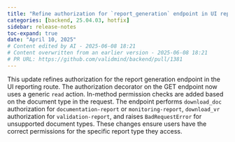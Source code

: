 ```yaml
---
title: "Refine authorization for `report_generation` endpoint in UI reporting route (#1381)"
categories: [backend, 25.04.03, hotfix]
sidebar: release-notes
toc-expand: true
date: "April 10, 2025"
# Content edited by AI - 2025-06-08 18:21
# Content overwritten from an earlier version - 2025-06-08 18:21
# PR URL: https://github.com/validmind/backend/pull/1381
---
```


This update refines authorization for the report generation endpoint in the UI reporting route. The authorization decorator on the GET endpoint now uses a generic `read` action. In-method permission checks are added based on the document type in the request. The endpoint performs `download_doc` authorization for `documentation-report` or `monitoring-report`, `download_vr` authorization for `validation-report`, and raises `BadRequestError` for unsupported document types. These changes ensure users have the correct permissions for the specific report type they access.

<!--- VALIDATION SUMMARY
Content Type: title
Validation Status: CHECK
Attempts: 7
Last Validation: 2025-06-08 18:20:49
Result: The edited content provides a clearer and more specific description of the task or change being made. It replaces the vague term "cherry pick #1380 onto prod" with a precise action, "Refine authorization for `report_generation` endpoint in UI reporting route," which helps in understanding the exact ...
Reedit Available: Yes
Reedit Message: The edited content provides a clearer and more specific description of the task or change being made. It replaces the vague term "cherry pick #1380 onto prod" with a precise action, "Refine authorizat...
--->
